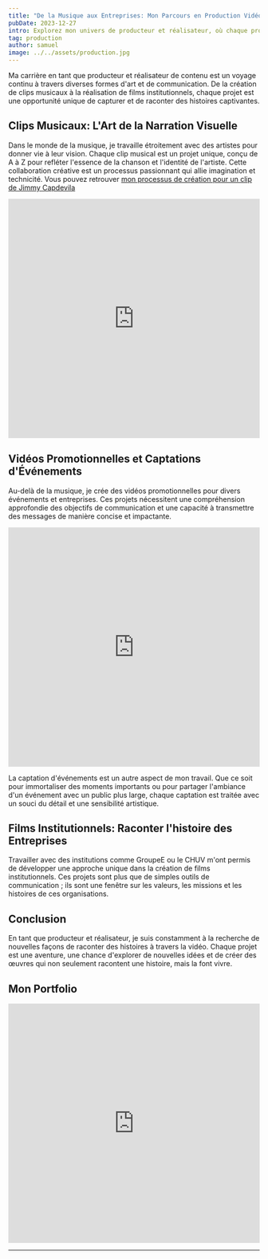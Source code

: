 ```yaml
---
title: "De la Musique aux Entreprises: Mon Parcours en Production Vidéo"
pubDate: 2023-12-27
intro: Explorez mon univers de producteur et réalisateur, où chaque projet, de clips musicaux à des films institutionnels, est une nouvelle aventure créative.
tag: production
author: samuel
image: ../../assets/production.jpg
---
```


Ma carrière en tant que producteur et réalisateur de contenu est un voyage continu à travers diverses formes d'art et de communication. De la création de clips musicaux à la réalisation de films institutionnels, chaque projet est une opportunité unique de capturer et de raconter des histoires captivantes.

## Clips Musicaux: L'Art de la Narration Visuelle

Dans le monde de la musique, je travaille étroitement avec des artistes pour donner vie à leur vision. Chaque clip musical est un projet unique, conçu de A à Z pour refléter l'essence de la chanson et l'identité de l'artiste. Cette collaboration créative est un processus passionnant qui allie imagination et technicité. Vous pouvez retrouver [mon processus de création pour un clip de Jimmy Capdevila](./jimmy-cpdv)
<iframe width="100%" height="480" src="https://www.youtube.com/embed/4gksmpOe05o?si=uTp5R7G2D1tOwoOT" title="YouTube video player" frameborder="0" allow="accelerometer; autoplay; clipboard-write; encrypted-media; gyroscope; picture-in-picture; web-share" allowfullscreen></iframe>


## Vidéos Promotionnelles et Captations d'Événements

Au-delà de la musique, je crée des vidéos promotionnelles pour divers événements et entreprises. Ces projets nécessitent une compréhension approfondie des objectifs de communication et une capacité à transmettre des messages de manière concise et impactante.
<iframe width="100%" height="480" src="https://www.youtube.com/embed/NozLPYV_mxM?si=okl993zYn7ZzZKPR" title="YouTube video player" frameborder="0" allow="accelerometer; autoplay; clipboard-write; encrypted-media; gyroscope; picture-in-picture; web-share" allowfullscreen></iframe>

La captation d'événements est un autre aspect de mon travail. Que ce soit pour immortaliser des moments importants ou pour partager l'ambiance d'un événement avec un public plus large, chaque captation est traitée avec un souci du détail et une sensibilité artistique.

## Films Institutionnels: Raconter l'histoire des Entreprises

Travailler avec des institutions comme GroupeE ou le CHUV m'ont permis de développer une approche unique dans la création de films institutionnels. Ces projets sont plus que de simples outils de communication ; ils sont une fenêtre sur les valeurs, les missions et les histoires de ces organisations.

## Conclusion

En tant que producteur et réalisateur, je suis constamment à la recherche de nouvelles façons de raconter des histoires à travers la vidéo. Chaque projet est une aventure, une chance d'explorer de nouvelles idées et de créer des œuvres qui non seulement racontent une histoire, mais la font vivre.

## Mon Portfolio

<iframe width="100%" height="480" src="https://www.youtube.com/embed/videoseries?si=8NCufd9ocNQW6MAs&amp;list=PLiu6SwsEG29TtgEas0LjgrxgPnWto_4aY" title="YouTube video player" frameborder="0" allow="accelerometer; autoplay; clipboard-write; encrypted-media; gyroscope; picture-in-picture; web-share" allowfullscreen></iframe>


---
